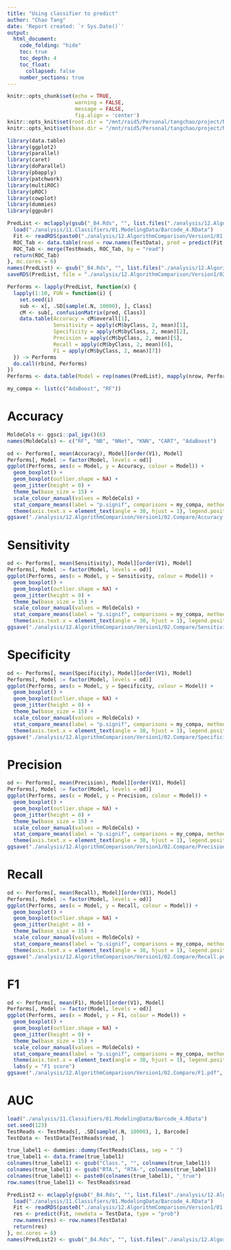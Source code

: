 ```yaml
---
title: "Using classifier to predict"
author: "Chao Tang"
date: 'Report created: `r Sys.Date()`'
output: 
  html_document: 
    code_folding: "hide"
    toc: true
    toc_depth: 4
    toc_float: 
      collapsed: false
    number_sections: true
---
```


```r
knitr::opts_chunk$set(echo = TRUE, 
                      warning = FALSE, 
                      message = FALSE, 
                      fig.align = 'center')
knitr::opts_knit$set(root.dir = "/mnt/raid5/Personal/tangchao/project/Nanopore/BarcodeDecomplex")
knitr::opts_knit$set(base.dir = "/mnt/raid5/Personal/tangchao/project/Nanopore/BarcodeDecomplex")
```

```r
library(data.table)
library(ggplot2)
library(parallel)
library(caret)
library(doParallel)
library(pbapply)
library(patchwork)
library(multiROC)
library(pROC)
library(cowplot)
library(dummies)
library(ggpubr)
```

```r
PredList <- mclapply(gsub("_B4.Rds", "", list.files("./analysis/12.AlgorithmComparison/Version1/01.Models")), function(b) {
  load("./analysis/11.Classifiers/01.ModelingData/Barcode_4.RData")
  Fit <- readRDS(paste0("./analysis/12.AlgorithmComparison/Version1/01.Models/", b, "_B4.Rds"))
  ROC_Tab <- data.table(read = row.names(TestData), pred = predict(Fit, newdata = TestData))
  ROC_Tab <- merge(TestReads, ROC_Tab, by = "read")
  return(ROC_Tab)
}, mc.cores = 6)
names(PredList) <- gsub("_B4.Rds", "", list.files("./analysis/12.AlgorithmComparison/Version1/01.Models"))
saveRDS(PredList, file = "./analysis/12.AlgorithmComparison/Version1/02.Compare/PredList.Rds")
```

```r
Performs <- lapply(PredList, function(x) {
  lapply(1:10, FUN = function(i) {
    set.seed(i)
    sub <- x[, .SD[sample(.N, 10000), ], Class]
    cM <- sub[, confusionMatrix(pred, Class)]
    data.table(Accuracy = cM$overall[1], 
               Sensitivity = apply(cM$byClass, 2, mean)[1], 
               Specificity = apply(cM$byClass, 2, mean)[2], 
               Precision = apply(cM$byClass, 2, mean)[5], 
               Recall = apply(cM$byClass, 2, mean)[6], 
               F1 = apply(cM$byClass, 2, mean)[7])
  }) -> Performs
  do.call(rbind, Performs)
})
Performs <- data.table(Model = rep(names(PredList), mapply(nrow, Performs)), do.call(rbind, Performs))
```


```r
my_compa <- list(c("AdaBoost", "RF"))
```

# Accuracy

```r
MoldeCols <- ggsci::pal_igv()(6)
names(MoldeCols) <- c("RF", "NB", "NNet", "KNN", "CART", "AdaBoost")
```


```r
od <- Performs[, mean(Accuracy), Model][order(V1), Model]
Performs[, Model := factor(Model, levels = od)]
ggplot(Performs, aes(x = Model, y = Accuracy, colour = Model)) + 
  geom_boxplot() + 
  geom_boxplot(outlier.shape = NA) + 
  geom_jitter(height = 0) +
  theme_bw(base_size = 15) + 
  scale_colour_manual(values = MoldeCols) +
  stat_compare_means(label = "p.signif", comparisons = my_compa, method = "t.test", tip.length = 0, vjust = 0.4) + 
  theme(axis.text.x = element_text(angle = 30, hjust = 1), legend.position = "none")
ggsave("./analysis/12.AlgorithmComparison/Version1/02.Compare/Accuracy.pdf", width = 3.5, height = 3.5)
```

# Sensitivity

```r
od <- Performs[, mean(Sensitivity), Model][order(V1), Model]
Performs[, Model := factor(Model, levels = od)]
ggplot(Performs, aes(x = Model, y = Sensitivity, colour = Model)) + 
  geom_boxplot() + 
  geom_boxplot(outlier.shape = NA) + 
  geom_jitter(height = 0) +
  theme_bw(base_size = 15) + 
  scale_colour_manual(values = MoldeCols) +
  stat_compare_means(label = "p.signif", comparisons = my_compa, method = "t.test", tip.length = 0, vjust = 0.4) + 
  theme(axis.text.x = element_text(angle = 30, hjust = 1), legend.position = "none")
ggsave("./analysis/12.AlgorithmComparison/Version1/02.Compare/Sensitivity.pdf", width = 3.5, height = 3.5)
```

# Specificity

```r
od <- Performs[, mean(Specificity), Model][order(V1), Model]
Performs[, Model := factor(Model, levels = od)]
ggplot(Performs, aes(x = Model, y = Specificity, colour = Model)) + 
  geom_boxplot() + 
  geom_boxplot(outlier.shape = NA) + 
  geom_jitter(height = 0) +
  theme_bw(base_size = 15) + 
  scale_colour_manual(values = MoldeCols) +
  stat_compare_means(label = "p.signif", comparisons = my_compa, method = "t.test", tip.length = 0, vjust = 0.4) + 
  theme(axis.text.x = element_text(angle = 30, hjust = 1), legend.position = "none")
ggsave("./analysis/12.AlgorithmComparison/Version1/02.Compare/Specificity.pdf", width = 3.5, height = 3.5)
```

# Precision

```r
od <- Performs[, mean(Precision), Model][order(V1), Model]
Performs[, Model := factor(Model, levels = od)]
ggplot(Performs, aes(x = Model, y = Precision, colour = Model)) + 
  geom_boxplot() + 
  geom_boxplot(outlier.shape = NA) + 
  geom_jitter(height = 0) +
  theme_bw(base_size = 15) + 
  scale_colour_manual(values = MoldeCols) +
  stat_compare_means(label = "p.signif", comparisons = my_compa, method = "t.test", tip.length = 0, vjust = 0.4) + 
  theme(axis.text.x = element_text(angle = 30, hjust = 1), legend.position = "none")
ggsave("./analysis/12.AlgorithmComparison/Version1/02.Compare/Precision.pdf", width = 3.5, height = 3.5)
```

# Recall

```r
od <- Performs[, mean(Recall), Model][order(V1), Model]
Performs[, Model := factor(Model, levels = od)]
ggplot(Performs, aes(x = Model, y = Recall, colour = Model)) + 
  geom_boxplot() + 
  geom_boxplot(outlier.shape = NA) + 
  geom_jitter(height = 0) +
  theme_bw(base_size = 15) + 
  scale_colour_manual(values = MoldeCols) +
  stat_compare_means(label = "p.signif", comparisons = my_compa, method = "t.test", tip.length = 0, vjust = 0.4) + 
  theme(axis.text.x = element_text(angle = 30, hjust = 1), legend.position = "none")
ggsave("./analysis/12.AlgorithmComparison/Version1/02.Compare/Recall.pdf", width = 3.5, height = 3.5)
```

# F1

```r
od <- Performs[, mean(F1), Model][order(V1), Model]
Performs[, Model := factor(Model, levels = od)]
ggplot(Performs, aes(x = Model, y = F1, colour = Model)) + 
  geom_boxplot() + 
  geom_boxplot(outlier.shape = NA) + 
  geom_jitter(height = 0) +
  theme_bw(base_size = 15) + 
  scale_colour_manual(values = MoldeCols) +
  stat_compare_means(label = "p.signif", comparisons = my_compa, method = "t.test", tip.length = 0, vjust = 0.4) + 
  theme(axis.text.x = element_text(angle = 30, hjust = 1), legend.position = "none") + 
  labs(y = "F1 score")
ggsave("./analysis/12.AlgorithmComparison/Version1/02.Compare/F1.pdf", width = 3.5, height = 3.5)
```

# AUC

```r
load("./analysis/11.Classifiers/01.ModelingData/Barcode_4.RData")
set.seed(123)
TestReads <- TestReads[, .SD[sample(.N, 10000), ], Barcode]
TestData <- TestData[TestReads$read, ]
```

```r
true_label1 <- dummies::dummy(TestReads$Class, sep = " ")
true_label1 <- data.frame(true_label1)
colnames(true_label1) <- gsub("Class.", "", colnames(true_label1))
colnames(true_label1) <- gsub("RTA.", "RTA-", colnames(true_label1))
colnames(true_label1) <- paste0(colnames(true_label1), "_true")
row.names(true_label1) <- TestReads$read
```

```r
PredList2 <- mclapply(gsub("_B4.Rds", "", list.files("./analysis/12.AlgorithmComparison/Version1/01.Models")), function(b) {
  load("./analysis/11.Classifiers/01.ModelingData/Barcode_4.RData")
  Fit <- readRDS(paste0("./analysis/12.AlgorithmComparison/Version1/01.Models/", b, "_B4.Rds"))
  res <- predict(Fit, newdata = TestData, type = "prob")
  row.names(res) <- row.names(TestData)
  return(res)
}, mc.cores = 6)
names(PredList2) <- gsub("_B4.Rds", "", list.files("./analysis/12.AlgorithmComparison/Version1/01.Models"))
```

